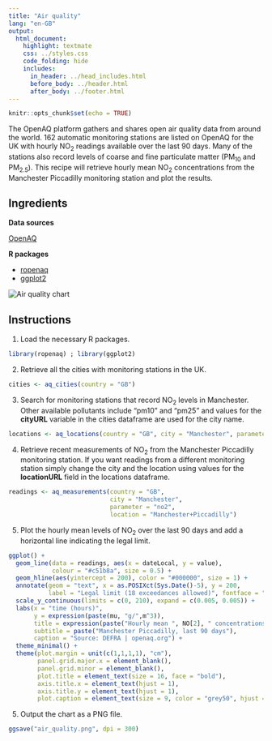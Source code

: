 ```yaml
---
title: "Air quality"
lang: "en-GB"
output:
  html_document:
    highlight: textmate
    css: ../styles.css
    code_folding: hide
    includes:
      in_header: ../head_includes.html
      before_body: ../header.html
      after_body: ../footer.html
---
```


```r
knitr::opts_chunk$set(echo = TRUE)
```

The OpenAQ platform gathers and shares open air quality data from around the world. 162 automatic monitoring stations are listed on OpenAQ for the UK with hourly NO<sub>2</sub> readings available over the last 90 days. Many of the stations also record levels of coarse and fine particulate matter (PM<sub>10</sub> and PM<sub>2.5</sub>). This recipe will retrieve hourly mean NO<sub>2</sub> concentrations from the Manchester Piccadilly monitoring station and plot the results.

## Ingredients
<div class = "row">
<div class = "col-md-4">
<strong>Data sources</strong>
<p><a href="https://openaq.org" target="_blank">OpenAQ</a></p>
</div>

<div class = "col-md-4">
<strong>R packages</strong>
<ul>
  <li><a href="https://cran.r-project.org/web/packages/ropenaq/index.html" target="_blank">ropenaq</a></li>
  <li><a href="https://cran.r-project.org/web/packages/ggplot2/index.html" target="_blank">ggplot2</a></li>
</ul>
</div>

<div class = "col-md-4 screenshot">
<img src="img/air_quality.png" alt="Air quality chart">
</div>
</div>

## Instructions

1. Load the necessary R packages.
```r
library(ropenaq) ; library(ggplot2)
```

2. Retrieve all the cities with monitoring stations in the UK.
```r
cities <- aq_cities(country = "GB")
```

3. Search for monitoring stations that record NO<sub>2</sub> levels in Manchester. Other available pollutants include “pm10” and “pm25” and values for the **cityURL** variable in the cities dataframe are used for the city name.
```r
locations <- aq_locations(country = "GB", city = "Manchester", parameter = "no2")
```

4. Retrieve recent measurements of NO<sub>2</sub> from the Manchester Piccadilly monitoring station. If you want readings from a different monitoring station simply change the city and the location using values for the **locationURL** field in the locations dataframe.
```r
readings <- aq_measurements(country = "GB", 
                            city = "Manchester", 
                            parameter = "no2",
                            location = "Manchester+Piccadilly")
```

5. Plot the hourly mean levels of NO<sub>2</sub> over the last 90 days and add a horizontal line indicating the legal limit.
```r
ggplot() + 
  geom_line(data = readings, aes(x = dateLocal, y = value), 
            colour = "#c51b8a", size = 0.5) +
  geom_hline(aes(yintercept = 200), color = "#000000", size = 1) +
  annotate(geom = "text", x = as.POSIXct(Sys.Date()-5), y = 200, 
           label = "Legal limit (18 exceedances allowed)", fontface = "bold", vjust = 2) +
  scale_y_continuous(limits = c(0, 210), expand = c(0.005, 0.005)) +
  labs(x = "time (hours)",
       y = expression(paste(mu, "g/",m^3)),
       title = expression(paste("Hourly mean ", NO[2], " concentrations")),
       subtitle = paste("Manchester Piccadilly, last 90 days"),
       caption = "Source: DEFRA | openaq.org") +
  theme_minimal() +
  theme(plot.margin = unit(c(1,1,1,1), "cm"),
        panel.grid.major.x = element_blank(),
        panel.grid.minor = element_blank(),
        plot.title = element_text(size = 16, face = "bold"),
        axis.title.x = element_text(hjust = 1),
        axis.title.y = element_text(hjust = 1),
        plot.caption = element_text(size = 9, color = "grey50", hjust = 1, margin = margin(t = 15)))
```

5. Output the chart as a PNG file.
```r
ggsave("air_quality.png", dpi = 300)
```

<br /><br />